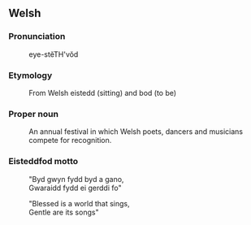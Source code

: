 == Welsh ==

=== Pronunciation ===
: eye-stĕTH'vŏd

=== Etymology ===
:From Welsh eistedd (sitting) and bod (to be)

=== Proper noun ===
:An annual festival in which Welsh poets, dancers and musicians compete for recognition.

=== Eisteddfod motto ===

:"Byd gwyn fydd byd a gano,<br>
:Gwaraidd fydd ei gerddi fo"

:"Blessed is a world that sings,<br>
:Gentle are its songs"